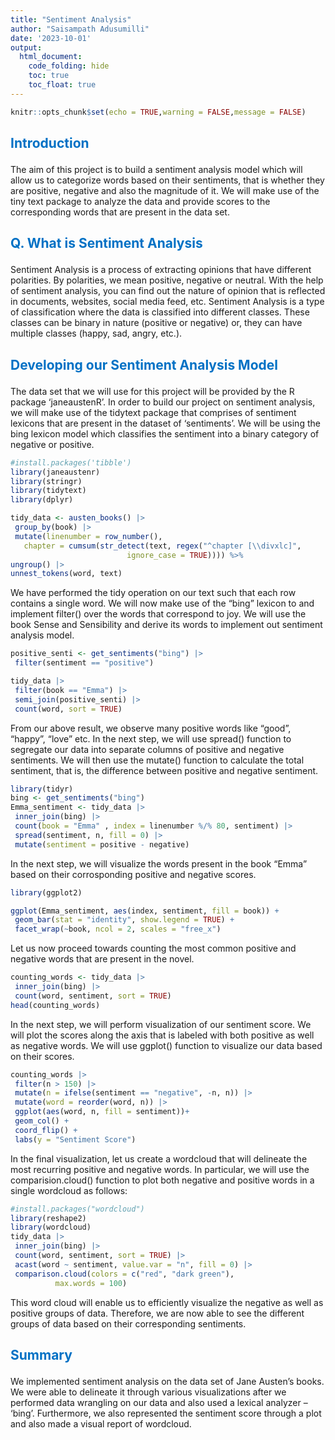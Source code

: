 ---
title: "Sentiment Analysis"
author: "Saisampath Adusumilli"
date: '2023-10-01'
output: 
  html_document:
    code_folding: hide
    toc: true
    toc_float: true
---

```{r setup, include=FALSE}
knitr::opts_chunk$set(echo = TRUE,warning = FALSE,message = FALSE)
```

<h2 style="color: rgb(0, 113, 197);">

**Introduction**

</h2>

The aim of this project is to build a sentiment analysis model which will allow us to categorize words based on their sentiments, that is whether they are positive, negative and also the magnitude of it. We will make use of the tiny text package to analyze the data and provide scores to the corresponding words that are present in the data set.

<h2 style="color: rgb(0, 113, 197);">

**Q. What is Sentiment Analysis**

</h2>

Sentiment Analysis is a process of extracting opinions that have different polarities. By polarities, we mean positive, negative or neutral. With the help of sentiment analysis, you can find out the nature of opinion that is reflected in documents, websites, social media feed, etc. Sentiment Analysis is a type of classification where the data is classified into different classes. These classes can be binary in nature (positive or negative) or, they can have multiple classes (happy, sad, angry, etc.).

<h2 style="color: rgb(0, 113, 197);">

**Developing our Sentiment Analysis Model**

</h2>

The data set that we will use for this project will be provided by the R package ‘janeaustenR’. In order to build our project on sentiment analysis, we will make use of the tidytext package that comprises of sentiment lexicons that are present in the dataset of ‘sentiments’. We will be using the bing lexicon model which classifies the sentiment into a binary category of negative or positive.

```{r}
#install.packages('tibble')
library(janeaustenr)
library(stringr)
library(tidytext)
library(dplyr)

tidy_data <- austen_books() |>
 group_by(book) |>
 mutate(linenumber = row_number(),
   chapter = cumsum(str_detect(text, regex("^chapter [\\divxlc]", 
                          ignore_case = TRUE)))) %>%
ungroup() |>
unnest_tokens(word, text)
```

We have performed the tidy operation on our text such that each row contains a single word. We will now make use of the “bing” lexicon to and implement filter() over the words that correspond to joy. We will use the book Sense and Sensibility and derive its words to implement out sentiment analysis model.

```{r}
positive_senti <- get_sentiments("bing") |>
 filter(sentiment == "positive")

tidy_data |>
 filter(book == "Emma") |>
 semi_join(positive_senti) |>
 count(word, sort = TRUE)
```

From our above result, we observe many positive words like “good”, “happy”, “love” etc. In the next step, we will use spread() function to segregate our data into separate columns of positive and negative sentiments. We will then use the mutate() function to calculate the total sentiment, that is, the difference between positive and negative sentiment.

```{r}
library(tidyr)
bing <- get_sentiments("bing")
Emma_sentiment <- tidy_data |>
 inner_join(bing) |>
 count(book = "Emma" , index = linenumber %/% 80, sentiment) |>
 spread(sentiment, n, fill = 0) |>
 mutate(sentiment = positive - negative)
```

In the next step, we will visualize the words present in the book “Emma” based on their corrosponding positive and negative scores.
```{r}
library(ggplot2)

ggplot(Emma_sentiment, aes(index, sentiment, fill = book)) +
 geom_bar(stat = "identity", show.legend = TRUE) +
 facet_wrap(~book, ncol = 2, scales = "free_x")
```

Let us now proceed towards counting the most common positive and negative words that are present in the novel.

```{r}
counting_words <- tidy_data |>
 inner_join(bing) |>
 count(word, sentiment, sort = TRUE)
head(counting_words)
```

In the next step, we will perform visualization of our sentiment score. We will plot the scores along the axis that is labeled with both positive as well as negative words. We will use ggplot() function to visualize our data based on their scores.

```{r}
counting_words |>
 filter(n > 150) |>
 mutate(n = ifelse(sentiment == "negative", -n, n)) |>
 mutate(word = reorder(word, n)) |>
 ggplot(aes(word, n, fill = sentiment))+
 geom_col() +
 coord_flip() +
 labs(y = "Sentiment Score")
```

In the final visualization, let us create a wordcloud that will delineate the most recurring positive and negative words. In particular, we will use the comparision.cloud() function to plot both negative and positive words in a single wordcloud as follows:

```{r}
#install.packages("wordcloud")
library(reshape2)
library(wordcloud)
tidy_data |>
 inner_join(bing) |>
 count(word, sentiment, sort = TRUE) |>
 acast(word ~ sentiment, value.var = "n", fill = 0) |>
 comparison.cloud(colors = c("red", "dark green"),
          max.words = 100)
```

This word cloud will enable us to efficiently visualize the negative as well as positive groups of data. Therefore, we are now able to see the different groups of data based on their corresponding sentiments.

<h2 style="color: rgb(0, 113, 197);">

**Summary**

</h2>

We implemented sentiment analysis on the data set of Jane Austen’s books. We were able to delineate it through various visualizations after we performed data wrangling on our data and also used a lexical analyzer – ‘bing’. Furthermore, we also represented the sentiment score through a plot and also made a visual report of wordcloud.